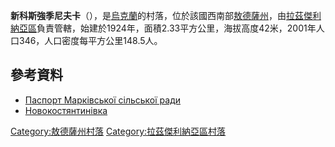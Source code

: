 {{expand|time=2016-09-03T01:33:13+00:00}}
{{coord|46|57|7|N|29|58|14|E|scale:30000|display=title}}
 
'''新科斯強季尼夫卡'''（{{lang-uk|Новокостянтинівка}}），是[[烏克蘭|烏克蘭]]的村落，位於該國西南部[[敖德薩州|敖德薩州]]，由[[拉茲傑利納亞區|拉茲傑利納亞區]]負責管轄，始建於1924年，面積2.33平方公里，海拔高度42米，2001年人口346，人口密度每平方公里148.5人。

==參考資料==
*[http://rozdilna-rda.odessa.gov.ua/files/rozdilna-rda/files/PASPORT/mark_vka_2016.pdf Паспорт Марківської сільської ради] {{Wayback|url=http://rozdilna-rda.odessa.gov.ua/files/rozdilna-rda/files/PASPORT/mark_vka_2016.pdf |date=20190313040812 }}
*[https://web.archive.org/web/20160305001809/http://w1.c1.rada.gov.ua/pls/z7502/A005?rf7571=23072 Новокостянтинівка]

{{DEFAULTSORT:Новокостянтинівка}}
[[Category:敖德薩州村落|Category:敖德薩州村落]]
[[Category:拉茲傑利納亞區村落|Category:拉茲傑利納亞區村落]]


{{Odessa-geo-stub}}